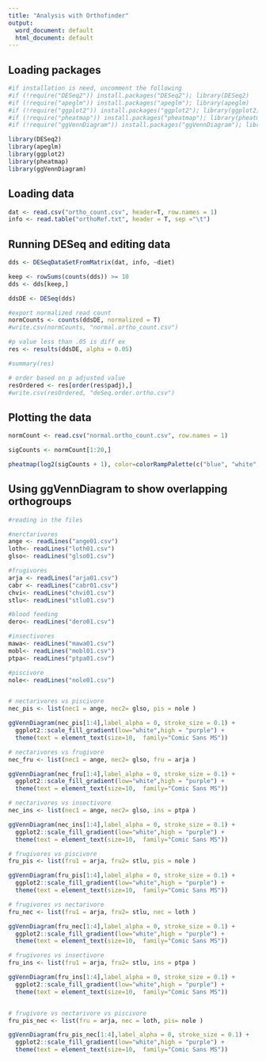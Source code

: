 ```yaml
---
title: "Analysis with Orthofinder"
output:
  word_document: default
  html_document: default
---
```

## Loading packages 

```r
#if installation is need, uncomment the following
#if (!require("DESeq2")) install.packages("DESeq2"); library(DESeq2)
#if (!require("apeglm")) install.packages("apeglm"); library(apeglm)
#if (!require("ggplot2")) install.packages("ggplot2"); library(ggplot2)
#if (!require("pheatmap")) install.packages("pheatmap"); library(pheatmap)
#if (!require("ggVennDiagram")) install.packages("ggVennDiagram"); library(ggVennDiagram)

library(DESeq2)
library(apeglm)
library(ggplot2)
library(pheatmap)
library(ggVennDiagram)
```

## Loading data 

```r
dat <- read.csv("ortho_count.csv", header=T, row.names = 1)
info <- read.table("orthoRef.txt", header = T, sep ="\t")
```

## Running DESeq and editing data 

```r
dds <- DESeqDataSetFromMatrix(dat, info, ~diet)

keep <- rowSums(counts(dds)) >= 10
dds <- dds[keep,]

ddsDE <- DESeq(dds)

#export normalized read count
normCounts <- counts(ddsDE, normalized = T)
#write.csv(normCounts, "normal.ortho_count.csv")

#p value less than .05 is diff ex  
res <- results(ddsDE, alpha = 0.05)

#summary(res)

# order based on p adjusted value 
resOrdered <- res[order(res$padj),]
#write.csv(resOrdered, "deSeq.order.ortho.csv")
```

## Plotting the data

```r
normCount <- read.csv("normal.ortho_count.csv", row.names = 1)

sigCounts <- normCount[1:20,] 

pheatmap(log2(sigCounts + 1), color=colorRampPalette(c("blue", "white", "pink"))(50),treeheight_row= 0,  show_rownames = F)
```

## Using ggVennDiagram to show overlapping orthogroups 

```r
#reading in the files 

#nerctarivores
ange <- readLines("ange01.csv")
loth<- readLines("loth01.csv")
glso<- readLines("glso01.csv")

#frugivores
arja <- readLines("arja01.csv")
cabr <- readLines("cabr01.csv")
chvi<- readLines("chvi01.csv")
stlu<- readLines("stlu01.csv")

#blood feeding
dero<- readLines("dero01.csv")

#insectivores
mawa<- readLines("mawa01.csv")
mobl<- readLines("mobl01.csv")
ptpa<- readLines("ptpa01.csv")

#piscivore
nole<- readLines("nole01.csv")


# nectarivores vs piscivore 
nec_pis <- list(nec1 = ange, nec2= glso, pis = nole )

ggVennDiagram(nec_pis[1:4],label_alpha = 0, stroke_size = 0.1) +
  ggplot2::scale_fill_gradient(low="white",high = "purple") + 
  theme(text = element_text(size=10,  family="Comic Sans MS"))

# nectarivores vs frugivore 
nec_fru <- list(nec1 = ange, nec2= glso, fru = arja )

ggVennDiagram(nec_fru[1:4],label_alpha = 0, stroke_size = 0.1) +
  ggplot2::scale_fill_gradient(low="white",high = "purple") + 
  theme(text = element_text(size=10,  family="Comic Sans MS"))

# nectarivores vs insectivore 
nec_ins <- list(nec1 = ange, nec2= glso, ins = ptpa )

ggVennDiagram(nec_ins[1:4],label_alpha = 0, stroke_size = 0.1) +
  ggplot2::scale_fill_gradient(low="white",high = "purple") + 
  theme(text = element_text(size=10,  family="Comic Sans MS"))

# frugivores vs piscivore
fru_pis <- list(fru1 = arja, fru2= stlu, pis = nole )

ggVennDiagram(fru_pis[1:4],label_alpha = 0, stroke_size = 0.1) +
  ggplot2::scale_fill_gradient(low="white",high = "purple") + 
  theme(text = element_text(size=10,  family="Comic Sans MS"))

# frugivores vs nectarivore
fru_nec <- list(fru1 = arja, fru2= stlu, nec = loth )

ggVennDiagram(fru_nec[1:4],label_alpha = 0, stroke_size = 0.1) +
  ggplot2::scale_fill_gradient(low="white",high = "purple") + 
  theme(text = element_text(size=10,  family="Comic Sans MS"))

# frugivores vs insectivore
fru_ins <- list(fru1 = arja, fru2= stlu, ins = ptpa )

ggVennDiagram(fru_ins[1:4],label_alpha = 0, stroke_size = 0.1) +
  ggplot2::scale_fill_gradient(low="white",high = "purple") + 
  theme(text = element_text(size=10,  family="Comic Sans MS"))


# frugivore vs nectarivore vs piscivore
fru_pis_nec <- list(fru = arja, nec = loth, pis= nole )

ggVennDiagram(fru_pis_nec[1:4],label_alpha = 0, stroke_size = 0.1) +
  ggplot2::scale_fill_gradient(low="white",high = "purple") + 
  theme(text = element_text(size=10,  family="Comic Sans MS"))


```

